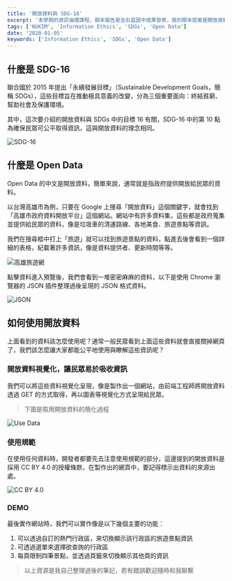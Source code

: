 ```yaml
---
title: '開放資料與 SDG-16'
excerpt: '本學期的資訊倫理課程，期末報告是去右昌國中成果發表，我的期末提案是開放資料的網頁應用，我打算只講應用方面，技術與原理忽略掉，這樣比較能夠讓國中學生們聽懂。本文內容與成果發表內容相似，主要都是說明開放資料與 SDG-16 的關係。'
tags: ['NUKIM', 'Information Ethics', 'SDGs', 'Open Data']
date: '2020-01-05'
keywords: ['Information Ethics', 'SDGs', 'Open Data']
---
```


## 什麼是 SDG-16

聯合國於 2015 年提出「永續發展目標」（Sustainable Development Goals，簡稱 SDGs），這些目標旨在推動極具意義的改變，分為三個重要面向：終結貧窮、幫助社會及保護環境。

其中，這次要介紹的開放資料與 SDGs 中的目標 16 有關，SDG-16 中的第 10 點為確保民眾可公平取得資訊，這與開放資料的理念相同。

![SDG-16](https://i.imgur.com/9TDj6Mu.png)

## 什麼是 Open Data

Open Data 的中文是開放資料，簡單來說，通常就是指政府提供開放給民眾的資料。

以台灣高雄市為例，只要在 Google 上搜尋「開放資料」這個關鍵字，就會找到「高雄市政府資料開放平台」這個網站。網站中有許多資料集，這些都是政府蒐集並提供給民眾的資料，像是垃圾車的清運路線、各地美食、旅遊景點等資訊。

我們在搜尋框中打上「旅遊」就可以找到旅遊景點的資料，點進去後會看到一個詳細的表格，紀載著許多資訊，像是資料提供者、更新時間等等。

![高雄旅遊網](https://i.imgur.com/xnUsXfE.png)

點擊資料進入預覽後，我們會看到一堆密密麻麻的資料，以下是使用 Chrome 瀏覽器的 JSON 插件整理過後呈現的 JSON 格式資料。

![JSON](https://i.imgur.com/mgeiWmI.png)

## 如何使用開放資料

上面看到的資料該怎麼使用呢？通常一般民眾看到上面這些資料就會直接關掉網頁了，我們該怎麼讓大家都能公平地使用與瞭解這些資訊呢？

### 開放資料視覺化，讓民眾易於吸收資訊

我們可以將這些資料視覺化呈現，像是製作出一個網站，由前端工程師將開放資料透過 GET 的方式取得，再以圖表等視覺化方式呈現給民眾。

> 下圖是取用開放資料的簡化過程

![Use Data](https://i.imgur.com/pwlpYa8.png)

### 使用規範

在使用任何資料時，開發者都要先去注意使用規範的部分，這邊提到的開放資料是採用 CC BY 4.0 的授權條款，在製作出的網頁中，要記得標示出資料的來源出處。

![CC BY 4.0](https://i.imgur.com/xFB8IuQ.png)

### DEMO

最後實作網站時，我們可以實作像是以下幾個主要的功能：

1. 可以透過自訂的熱門行政區，來切換顯示該行政區的旅遊景點資訊
2. 可透過選單來選擇欲查詢的行政區
3. 每頁限制四筆景點，並透過頁籤來切換顯示其他頁的資訊

> 以上資源是我自己整理過後的筆記，若有錯誤歡迎隨時和我聯繫
